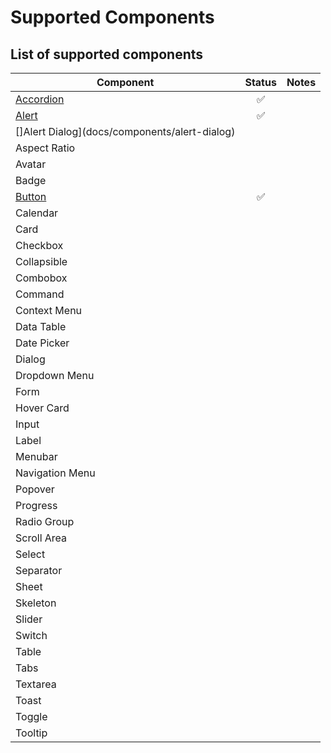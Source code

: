 # Supported Components

## List of supported components

| Component                                     | Status | Notes |
| --------------------------------------------- | :----: | :---- |
| [Accordion](/docs/components/accordion)       |   ✅   |       |
| [Alert](/docs/components/alert)               |   ✅   |       |
| []Alert Dialog](docs/components/alert-dialog) |        |       |
| Aspect Ratio                                  |        |       |
| Avatar                                        |        |       |
| Badge                                         |        |       |
| [Button](/docs/components/button)             |   ✅   |       |
| Calendar                                      |        |       |
| Card                                          |        |       |
| Checkbox                                      |        |       |
| Collapsible                                   |        |       |
| Combobox                                      |        |       |
| Command                                       |        |       |
| Context Menu                                  |        |       |
| Data Table                                    |        |       |
| Date Picker                                   |        |       |
| Dialog                                        |        |       |
| Dropdown Menu                                 |        |       |
| Form                                          |        |       |
| Hover Card                                    |        |       |
| Input                                         |        |       |
| Label                                         |        |       |
| Menubar                                       |        |       |
| Navigation Menu                               |        |       |
| Popover                                       |        |       |
| Progress                                      |        |       |
| Radio Group                                   |        |       |
| Scroll Area                                   |        |       |
| Select                                        |        |       |
| Separator                                     |        |       |
| Sheet                                         |        |       |
| Skeleton                                      |        |       |
| Slider                                        |        |       |
| Switch                                        |        |       |
| Table                                         |        |       |
| Tabs                                          |        |       |
| Textarea                                      |        |       |
| Toast                                         |        |       |
| Toggle                                        |        |       |
| Tooltip                                       |        |       |
